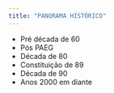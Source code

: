 ---
title: "PANORAMA HISTÓRICO"
---

*	Pré década de 60
*	Pós PAEG
*	Década de 80
*	Constituição de 89
*	Década de 90
*	Anos 2000 em diante
